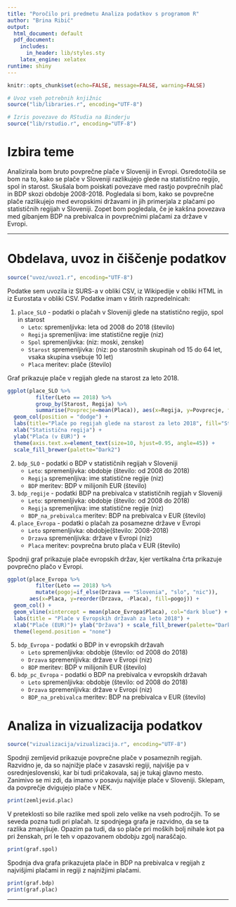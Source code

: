 ```yaml
---
title: "Poročilo pri predmetu Analiza podatkov s programom R"
author: "Brina Ribič"
output:
  html_document: default
  pdf_document:
    includes:
      in_header: lib/styles.sty
    latex_engine: xelatex
runtime: shiny
---
```


```r
knitr::opts_chunk$set(echo=FALSE, message=FALSE, warning=FALSE)

# Uvoz vseh potrebnih knjižnic
source("lib/libraries.r", encoding="UTF-8")
```

```r
# Izris povezave do RStudia na Binderju
source("lib/rstudio.r", encoding="UTF-8")
```

# Izbira teme

Analizirala bom bruto povprečne plače v Sloveniji in Evropi. Osredotočila se bom na to, kako se plače v Sloveniji razlikujejo glede na statistično regijo, spol in starost. Skušala bom poiskati povezave med rastjo povprečnih plač in BDP skozi obdobje 2008-2018. Pogledala si bom, kako se povprečne plače razlikujejo med evropskimi državami in jih primerjala z plačami po statističnih regijah v Sloveniji. Zopet bom pogledala, če je kakšna povezava med gibanjem BDP na prebivalca in povprečnimi plačami za države v Evropi.


***

# Obdelava, uvoz in čiščenje podatkov

```r
source("uvoz/uvoz1.r", encoding="UTF-8")
```
  
Podatke sem uvozila iz SURS-a v obliki CSV, iz Wikipedije v obliki HTML in iz Eurostata v obliki CSV. Podatke imam v štirih razpredelnicah:

1. `place_SLO` - podatki o plačah v Sloveniji glede na statistično regijo, spol in starost
   - `Leto`: spremenljivka: leta od 2008 do 2018 (število)
   - `Regija` spremenljiva: ime statistične regije (niz)
   - `Spol` spremenljivka: (niz: moski, zenske)
   - `Starost` spremenljivka: (niz: po starostnih skupinah od 15 do 64 let, vsaka skupina          vsebuje 10 let)
   - `Placa` meritev: plače (število)
   
Graf prikazuje plače v regijah glede na starost za leto 2018.

```r
ggplot(place_SLO %>% 
         filter(Leto == 2018) %>% 
         group_by(Starost, Regija) %>% 
         summarise(Povprecje=mean(Placa)), aes(x=Regija, y=Povprecje, fill=factor(Starost))) + 
  geom_col(position = "dodge") + 
  labs(title="Plače po regijah glede na starost za leto 2018", fill="Starost") + 
  xlab("Statistična regija") + 
  ylab("Plača (v EUR)") +
  theme(axis.text.x=element_text(size=10, hjust=0.95, angle=45)) +
  scale_fill_brewer(palette="Dark2")

```

2. `bdp_SLO` - podatki o BDP v statističnih regijah v Sloveniji
   - `Leto`: spremenljivka: obdobje (število: od 2008 do 2018)
   - `Regija` spremenljiva: ime statistične regije (niz)
   - `BDP` meritev: BDP v milijonih EUR (število)
   
3. `bdp_regije` - podatki BDP na prebivalca v statističnih regijah v Sloveniji
   - `Leto`: spremenljivka: obdobje (število: od 2008 do 2018)
   - `Regija` spremenljiva: ime statistične regije (niz)
   - `BDP_na_prebivalca` meritev: BDP na prebivalca v EUR (število)
   
4. `place_Evropa` - podatki o plačah za posamezne države v Evropi
   - `Leto` spremenljivka: obdobje(število: 2008-2018)
   - `Drzava` spremenljivka: države v Evropi (niz)
   - `Placa` meritev: povprečna bruto plača v EUR (število)

Spodnji graf prikazuje plače evropskih držav, kjer vertikalna črta prikazuje povprečno plačo v Evropi.
   
```r
ggplot(place_Evropa %>% 
         filter(Leto == 2018) %>% 
         mutate(pogoj=if_else(Drzava == "Slovenia", "slo", "nic")), 
       aes(x=Placa, y=reorder(Drzava, -Placa), fill=pogoj)) + 
  geom_col() + 
  geom_vline(xintercept = mean(place_Evropa$Placa), col="dark blue") + 
  labs(title = "Plače v Evropskih državah za leto 2018") + 
  xlab("Plače (EUR)")+ ylab("Država") + scale_fill_brewer(palette="Dark2") + 
  theme(legend.position = "none")

```

   
5. `bdp_Evropa` - podatki o BDP in v evropskih državah
   - `Leto` spremenljivka: obdobje (število: od 2008 do 2018)
   - `Drzava` spremenljivka: države v Evropi (niz)
   - `BDP` meritev: BDP v milijonih EUR (število)
   
6. `bdp_pc_Evropa` - podatki o BDP na prebivalca v evropskih državah
   - `Leto` spremenljivka: obdobje (število: od 2008 do 2018)
   - `Drzava` spremenljivka: države v Evropi (niz)
   - `BDP_na_prebivalca` meritev: BDP na prebivalca v EUR (število)
   
# Analiza in vizualizacija podatkov

```r
source("vizualizacija/vizualizacija.r", encoding="UTF-8")
```

Spodnji zemljevid prikazuje povprečne plače v posameznih regijah. Razvidno je, da so najnižje plače v zasavski regiji, najvišje pa v osrednjeslovenski, kar bi tudi pričakovala, saj je tukaj glavno mesto. Zanimivo se mi zdi, da imamo v posavju najvišje plače v Sloveniji. Sklepam, da povprečje dvigujejo plače v NEK.
```r
print(zemljevid.plac)
```

V preteklosti so bile razlike med spoli zelo velike na vseh področjih. To se seveda pozna tudi pri plačah. Iz spodnjega grafa je razvidno, da se ta razlika zmanjšuje. Opazim pa tudi, da so plače pri moških bolj nihale  kot pa pri ženskah, pri le teh v opazovanem obdobju zgolj naraščajo. 
```r
print(graf.spol)
```

Spodnja dva grafa prikazujeta plače in BDP na prebivalca v regijah z najvišjimi plačami in regiji z najnižjimi plačami.
```r
print(graf.bdp)
print(graf.plac)
```



***





